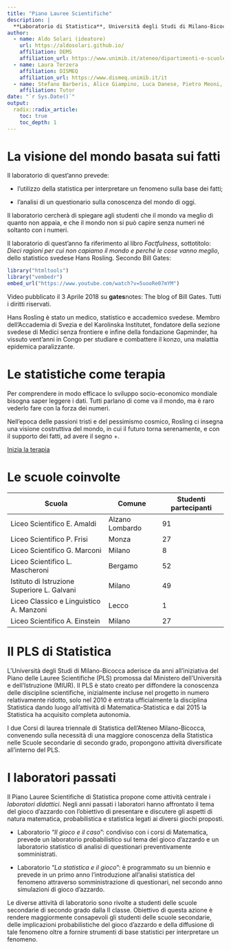 ```yaml
---
title: "Piano Lauree Scientifiche"
description: |
  **Laboratorio di Statistica**, Università degli Studi di Milano-Bicocca 
author:
  - name: Aldo Solari (ideatore)
    url: https://aldosolari.github.io/
    affiliation: DEMS
    affiliation_url: https://www.unimib.it/ateneo/dipartimenti-e-scuole/alla-scoperta-%E2%80%A6/dipartimento-economia-metodi-quantitativi-e-strategie-impresa
  - name: Laura Terzera
    affiliation: DISMEQ
    affiliation_url: https://www.dismeq.unimib.it/it
  - name: Stefano Barberis, Alice Giampino, Luca Danese, Pietro Meoni, Samuele Cassinari
    affiliation: Tutor
date: "`r Sys.Date()`"
output:
  radix::radix_article:
    toc: true
    toc_depth: 1
---
```




# La visione del mondo basata sui fatti

Il laboratorio di quest'anno prevede:

* l’utilizzo della statistica per
interpretare un fenomeno sulla base dei fatti;

*  l’analisi di un questionario sulla conoscenza
del mondo di oggi.

Il laboratorio cercherà di spiegare agli studenti che il mondo va meglio
di quanto non appaia, e che il mondo non si può capire senza numeri né
soltanto con i numeri.

Il laboratorio di quest’anno fa riferimento al libro *Factfulness*, sottotitolo:
*Dieci ragioni per cui non capiamo il mondo e perché le cose vanno
meglio*, dello statistico svedese Hans Rosling.  Secondo Bill Gates:


```r
library("htmltools")
library("vembedr")
embed_url("https://www.youtube.com/watch?v=5uooRe07mYM")
```

<aside>
Video pubblicato il 3 Aprile 2018 su **gates**notes: The blog of Bill Gates. Tutti i diritti riservati.
</aside>

Hans Rosling è stato un medico, statistico e accademico svedese. Membro dell’Accademia
di Svezia e del Karolinska Institutet, fondatore della sezione svedese
di Medici senza frontiere e infine della fondazione Gapminder, ha vissuto
vent’anni in Congo per studiare e combattere il konzo, una malattia
epidemica paralizzante.

# Le statistiche come terapia

Per comprendere in modo efficace lo sviluppo socio-economico mondiale bisogna saper leggere i dati.
Tutti parlano di come va il mondo, ma è raro vederlo fare con la forza dei numeri.

Nell'epoca delle passioni tristi e del pessimismo cosmico, Rosling ci insegna una visione costruttiva del mondo, in cui il futuro torna serenamente, e con il supporto dei fatti, ad avere il segno +.

[Inizia la terapia](docs/theraphy/therapy.html)

# Le scuole coinvolte

| Scuola | Comune | Studenti partecipanti |
|---|---|----|
| Liceo Scientifico E. Amaldi | Alzano Lombardo | 91 |
| Liceo Scientifico P. Frisi | Monza | 27 |
| Liceo Scientifico G. Marconi | Milano | 8 |
| Liceo Scientifico L. Mascheroni | Bergamo | 52  |
| Istituto di Istruzione Superiore L. Galvani | Milano | 49 |
| Liceo Classico e Linguistico A. Manzoni | Lecco | 1 |
| Liceo Scientifico A. Einstein | Milano | 27 |


# Il PLS di Statistica

L’Università degli Studi di Milano-Bicocca aderisce da anni all’iniziativa
del Piano delle Lauree Scientifiche (PLS) promossa dal Ministero dell’Università
e dell’Istruzione (MIUR). Il PLS è stato creato per diffondere la
conoscenza delle discipline scientifiche, inizialmente incluse nel progetto
in numero relativamente ridotto, solo nel 2010 è entrata ufficialmente la
disciplina Statistica dando luogo all’attività di Matematica-Statistica e
dal 2015 la Statistica ha acquisito completa autonomia. 

I due Corsi di laurea triennale di Statistica dell’Ateneo Milano-Bicocca,
convenendo sulla necessità di una maggiore conoscenza della Statistica
nelle Scuole secondarie di secondo grado, propongono attività
diversificate all’interno del PLS.

# I laboratori passati

Il Piano Lauree Scientifiche di Statistica propone come attività centrale
i *laboratori didattici*. Negli anni passati i laboratori hanno affrontato
il tema del gioco d’azzardo con l’obiettivo di presentare e discutere gli
aspetti di natura matematica, probabilistica e statistica legati ai diversi
giochi proposti.

*  Laboratorio “*Il gioco e il caso*”: condiviso con i corsi di Matematica,
prevede un laboratorio probabilistico sul tema del gioco d’azzardo
e un laboratorio statistico di analisi di questionari preventivamente
somministrati.

*  Laboratorio “*La statistica e il gioco*”: è programmato su un biennio
e prevede in un primo anno l’introduzione all’analisi statistica del
fenomeno attraverso somministrazione di questionari, nel secondo
anno simulazioni di gioco d’azzardo.

Le diverse attività di laboratorio sono rivolte a studenti delle scuole
secondarie di secondo grado dalla II classe. Obiettivo di questa azione
è rendere maggiormente consapevoli gli studenti delle scuole secondarie,
delle implicazioni probabilistiche del gioco d’azzardo e della diffusione di
tale fenomeno oltre a fornire strumenti di base statistici per interpretare
un fenomeno.


